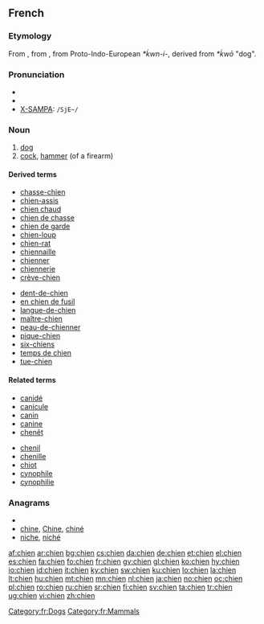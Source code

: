 {{also|chiên|chiến|chiền}}
==French==

===Etymology===
From {{etyl|fro|fr}}, from {{etyl|la|en}} {{term|canis|lang=la}}, from Proto-Indo-European ''*ḱwn-i-'', derived from ''*ḱwō'' "dog".

===Pronunciation===
* {{audio|Fr-chien.ogg|audio}}
* {{IPA|/ʃjɛ̃/|lang=fr}}
* [[w:X-SAMPA|X-SAMPA]]: <tt> /SjE~/</tt>
<!-- There is a French SAMPA, but it uses e~ for nasal vowels -->

===Noun===
{{fr-noun|m|s|chienne}}

# [[dog]]
# [[cock]], [[hammer]] (of a firearm)

====Derived terms====
{{top2}}
* [[chasse-chien]]
* [[chien-assis]]
* [[chien chaud]]
* [[chien de chasse]]
* [[chien de garde]]
* [[chien-loup]]
* [[chien-rat]]
* [[chiennaille]]
* [[chienner]]
* [[chiennerie]]
* [[crève-chien]]
{{mid2}}
* [[dent-de-chien]]
* [[en chien de fusil]]
* [[langue-de-chien]]
* [[maître-chien]]
* [[peau-de-chienner]]
* [[pique-chien]]
* [[six-chiens]]
* [[temps de chien]]
* [[tue-chien]]
{{bottom}}

====Related terms====
{{top2}}
* [[canidé]]
* [[canicule]]
* [[canin]]
* [[canine]]
* [[chenêt]]
{{mid2}}
* [[chenil]]
* [[chenille]]
* [[chiot]]
* [[cynophile]]
* [[cynophilie]]
{{bottom}}

===Anagrams===
* {{alphagram|cehin}}
* [[chine#French|chine]], [[Chine#French|Chine]], [[chiné#French|chiné]]
* [[niche#French|niche]], [[niché#French|niché]]


[[Category:fr:Dogs]]
[[Category:fr:Mammals]]

[[af:chien]]
[[ar:chien]]
[[bg:chien]]
[[cs:chien]]
[[da:chien]]
[[de:chien]]
[[et:chien]]
[[el:chien]]
[[es:chien]]
[[fa:chien]]
[[fo:chien]]
[[fr:chien]]
[[gv:chien]]
[[gl:chien]]
[[ko:chien]]
[[hy:chien]]
[[io:chien]]
[[id:chien]]
[[it:chien]]
[[ky:chien]]
[[sw:chien]]
[[ku:chien]]
[[lo:chien]]
[[la:chien]]
[[lt:chien]]
[[hu:chien]]
[[mt:chien]]
[[mn:chien]]
[[nl:chien]]
[[ja:chien]]
[[no:chien]]
[[oc:chien]]
[[pl:chien]]
[[ro:chien]]
[[ru:chien]]
[[sr:chien]]
[[fi:chien]]
[[sv:chien]]
[[ta:chien]]
[[tr:chien]]
[[ug:chien]]
[[vi:chien]]
[[zh:chien]]